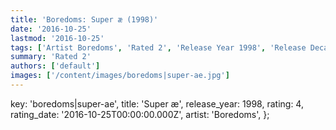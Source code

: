 ```yaml
---
title: 'Boredoms: Super æ (1998)'
date: '2016-10-25'
lastmod: '2016-10-25'
tags: ['Artist Boredoms', 'Rated 2', 'Release Year 1998', 'Release Decade 1990']
summary: 'Rated 2'
authors: ['default']
images: ['/content/images/boredoms|super-ae.jpg']
---
```


  key: 'boredoms|super-ae',
  title: 'Super æ',
  release_year: 1998,
  rating: 4,
  rating_date: '2016-10-25T00:00:00.000Z',
  artist: 'Boredoms',
};

<MusicRating data={data} />
